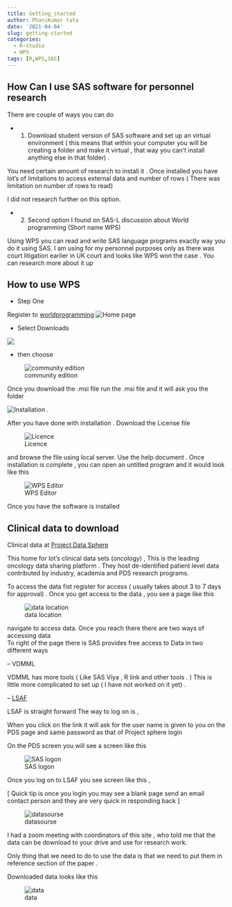 ```yaml
---
title: Getting_started
author: PhaniKumar tata
date: '2021-04-04'
slug: getting-started
categories:
  - R-studio
  - WPS
tags: [R,WPS,SAS]
---
```


## How Can I use SAS software for personnel research

There are couple of ways you can do

-   

    1.  Download student version of SAS software and set up an virtual environment ( this means that within your computer you will be creating a folder and make it virtual , that way you can't install anything else in that folder) .

You need certain amount of research to install it . Once installed you have lot's of limitations to access external data and number of rows ( There was limitation on number of rows to read)

I did not research further on this option.

-   

    2.  Second option I found on SAS-L discussion about World programming (Short name WPS)

Using WPS you can read and write SAS language programs exactly way you do it using SAS. I am using for my personnel purposes only as there was court litigation earlier in UK court and looks like WPS won the case . You can research more about it up

## How to use WPS

-   Step One

Register to [worldprogramming](https://www.worldprogramming.com/) ![Home page](images/intro.JPG)

-   Select Downloads

![](images/download.JPG)

-   then choose

![community edition](images/coummunity%20edition.JPG)

Once you download the .msi file run the .msi file and it will ask you the folder

![Installation](images/first_time.JPG) .

After you have done with installation . Download the License file

![Licence](images/Licence.JPG)

and browse the file using local server. Use the help document . Once installation is complete , you can open an untitled program and it would look like this

![WPS Editor](images/sas_editor.JPG)

Once you have the software is installed

## Clinical data to download

Clinical data at [Project Data Sphere](https://data.projectdatasphere.org/projectdatasphere/html/home)

This home for lot's clinical data sets (oncology) , This is the leading oncology data sharing platform . They host de-identified patient level data contributed by industry, academia and PDS research programs.

To access the data fist register for access ( usually takes about 3 to 7 days for approval) . Once you get access to the data , you see a page like this

![data location](images/data_source_page.JPG)

navigate to access data. Once you reach there there are two ways of accessing data\
To right of the page there is SAS provides free access to Data in two different ways

-- VDMML

VDMML has more tools ( Like SAS Viya , R link and other tools . ) This is little more complicated to set up ( I have not worked on it yet) .

-- [LSAF](https://pdsprod.ondemand.sas.com/lsaf/)

LSAF is straight forward The way to log on is ,

When you click on the link it will ask for the user name is given to you on the PDS page and same password as that of Project sphere login

On the PDS screen you will see a screen like this

![SAS logon](images/SAS_Data_login_screen.JPG)

Once you log on to LSAF you see screen like this ,

[ Quick tip is once you login you may see a blank page send an email contact person and they are very quick in responding back ]

![datasourse](images/data_source_page2.JPG)

I had a zoom meeting with coordinators of this site , who told me that the data can be download to your drive and use for research work.

Only thing that we need to do to use the data is that we need to put them in reference section of the paper .

Downloaded data looks like this

![data](images/datasets.JPG)
